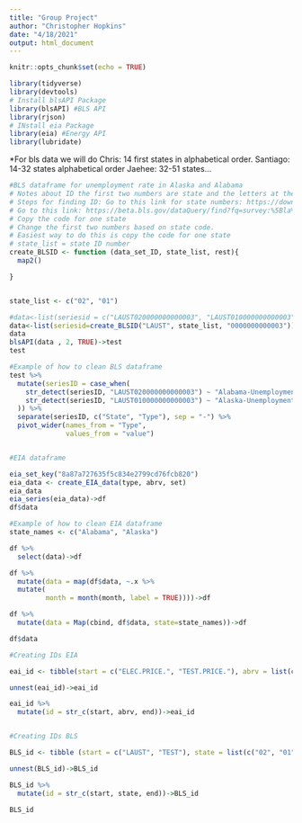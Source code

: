 ```yaml
---
title: "Group Project"
author: "Christopher Hopkins"
date: "4/18/2021"
output: html_document
---
```


```r
knitr::opts_chunk$set(echo = TRUE)
```

```r
library(tidyverse)
library(devtools)
# Install blsAPI Package
library(blsAPI) #BLS API
library(rjson)
# INstall eia Package
library(eia) #Energy API
library(lubridate)
```
*For bls data we will do 
Chris: 14 first states in alphabetical order.
Santiago: 14-32 states alphabetical order
Jaehee: 32-51 states...



```r
#BLS dataframe for unemployment rate in Alaska and Alabama
# Notes about ID the first two numbers are state and the letters at the start represent data set.
# Steps for finding ID: Go to this link for state numbers: https://download.bls.gov/pub/time.series/sm/sm.state
# Go to this link: https://beta.bls.gov/dataQuery/find?fq=survey:%5Bla%5D&s=popularity:D
# Copy the code for one state
# Change the first two numbers based on state code.
# Easiest way to do this is copy the code for one state
# state_list = state ID number
create_BLSID <- function (data_set_ID, state_list, rest){
  map2()

}


state_list <- c("02", "01")

#data<-list(seriesid = c("LAUST020000000000003", "LAUST010000000000003"))
data<-list(seriesid=create_BLSID("LAUST", state_list, "0000000000003"))
data
blsAPI(data , 2, TRUE)->test
test

#Example of how to clean BLS dataframe
test %>% 
  mutate(seriesID = case_when(
    str_detect(seriesID, "LAUST020000000000003") ~ "Alabama-Unemployment",
    str_detect(seriesID, "LAUST010000000000003") ~ "Alaska-Unemployment"
  )) %>% 
  separate(seriesID, c("State", "Type"), sep = "-") %>% 
  pivot_wider(names_from = "Type",
              values_from = "value")


#EIA dataframe 

eia_set_key("8a87a727635f5c834e2799cd76fcb820")
eia_data <- create_EIA_data(type, abrv, set)
eia_data
eia_series(eia_data)->df
df$data

#Example of how to clean EIA dataframe
state_names <- c("Alabama", "Alaska")

df %>% 
  select(data)->df

df %>% 
  mutate(data = map(df$data, ~.x %>% 
  mutate(
         month = month(month, label = TRUE))))->df

df %>% 
  mutate(data = Map(cbind, df$data, state=state_names))->df

df$data

```

```r

#Creating IDs EIA

eai_id <- tibble(start = c("ELEC.PRICE.", "TEST.PRICE."), abrv = list(c("AL", "AK", "MD", "DC")), end = c("-TEST1", "-TEST2"))

unnest(eai_id)->eai_id

eai_id %>% 
  mutate(id = str_c(start, abrv, end))->eai_id


#Creating IDs BLS

BLS_id <- tibble (start = c("LAUST", "TEST"), state = list(c("02", "01", "52", "32")), end = c("000000", "00000002"))

unnest(BLS_id)->BLS_id

BLS_id %>% 
  mutate(id = str_c(start, state, end))->BLS_id

BLS_id
```

